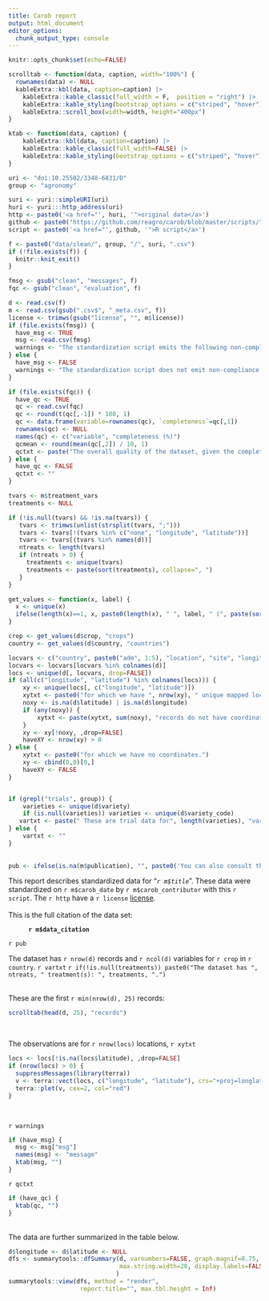 ```yaml
---
title: Carob report
output: html_document
editor_options: 
  chunk_output_type: console
---
```



```r
knitr::opts_chunk$set(echo=FALSE)

scrolltab <- function(data, caption, width="100%") {
  rownames(data) <- NULL
  kableExtra::kbl(data, caption=caption) |>
    kableExtra::kable_classic(full_width = F,  position = "right") |>
    kableExtra::kable_styling(bootstrap_options = c("striped", "hover"))  |> 
    kableExtra::scroll_box(width=width, height="400px")
}

ktab <- function(data, caption) {
    kableExtra::kbl(data, caption=caption) |>
    kableExtra::kable_classic(full_width=FALSE) |> 
    kableExtra::kable_styling(bootstrap_options = c("striped", "hover"))
}

uri <- "doi:10.25502/3348-6831/D"
group <- "agronomy"

suri <- yuri::simpleURI(uri)
huri <- yuri:::http_address(uri)
http <- paste0('<a href="', huri, '">original data</a>')
github <- paste0("https://github.com/reagro/carob/blob/master/scripts/", group, "/", suri, ".R")
script <- paste0('<a href="', github, '">R script</a>')

f <- paste0("data/clean/", group, "/", suri, ".csv")
if (!file.exists(f)) {
  knitr::knit_exit()
}

fmsg <- gsub("clean", "messages", f)
fqc <- gsub("clean", "evaluation", f)
```

```r
d <- read.csv(f) 
m <- read.csv(gsub(".csv$", "_meta.csv", f))
license <- trimws(gsub("license", "", m$license))
if (file.exists(fmsg)) {
  have_msg <- TRUE
  msg <- read.csv(fmsg)
  warnings <- "The standardization script emits the following non-compliance warnings."
} else {
  have_msg <- FALSE
  warnings <- "The standardization script does not emit non-compliance warnings."
}

if (file.exists(fqc)) {
  have_qc <- TRUE
  qc <- read.csv(fqc)
  qc <- round(t(qc[,-1]) * 100, 1)
  qc <- data.frame(variable=rownames(qc), `completeness`=qc[,1])
  rownames(qc) <- NULL
  names(qc) <- c("variable", "completeness (%)")
  qcmean <- round(mean(qc[,2]) / 10, 1)
  qctxt <- paste("The overall quality of the dataset, given the completeness of required variables was", qcmean, "on a scale of 10. See the table below")
} else {
  have_qc <- FALSE
  qctxt <- ""
}

tvars <- m$treatment_vars
treatments <- NULL 

if (!is.null(tvars) && !is.na(tvars)) {
   tvars <- trimws(unlist(strsplit(tvars, ";")))
   tvars <- tvars[!(tvars %in% c("none", "longitude", "latitude"))]
   tvars <- tvars[(tvars %in% names(d))]
   ntreats <- length(tvars)
   if (ntreats > 0) {
     treatments <- unique(tvars)
     treatments <- paste(sort(treatments), collapse=", ")
   }
}

get_values <- function(x, label) {
  x <- unique(x)
  ifelse(length(x)==1, x, paste0(length(x), " ", label, " (", paste(sort(x), collapse=", "), ")"))
}

crop <- get_values(d$crop, "crops")
country <- get_values(d$country, "countries")

locvars <- c("country", paste0("adm", 1:5), "location", "site", "longitude", "latitude")
locvars <- locvars[locvars %in% colnames(d)]
locs <- unique(d[, locvars, drop=FALSE])
if (all(c("longitude", "latitude") %in% colnames(locs))) {
	xy <- unique(locs[, c("longitude", "latitude")])
	xytxt <- paste0("for which we have ", nrow(xy), " unique mapped locations.")
	noxy <- is.na(d$latitude) | is.na(d$longitude)
	if (any(noxy)) {
		xytxt <- paste(xytxt, sum(noxy), "records do not have coordinates.")
	}
	xy <- xy[!noxy, ,drop=FALSE]	
	haveXY <- nrow(xy) > 0
} else {
	xytxt <- paste0("for which we have no coordinates.")
	xy <- cbind(0,0)[0,]
	haveXY <- FALSE
}


if (grepl("trials", group)) {
	varieties <- unique(d$variety)
	if (is.null(varieties))	varieties <- unique(d$variety_code)
   vartxt <- paste(" These are trial data for", length(varieties), "varieties.") 
} else {
	vartxt <- ""
}
   
   
pub <- ifelse(is.na(m$publication), "", paste0('You can also consult the accompanying <a href="', yuri:::http_address(m$publication), '">paper</a>.'))
```


This report describes standardized data for "*`r m$title`*". These data were standardized on `r m$carob_date` by `r m$carob_contributor` with this `r script`. The `r http` have a `r license` [license](https://carob-data.org/licenses.html). 
</br>
</br>
This is the full citation of the data set: 

<div style="padding-left: 40px;">
<b>`r m$data_citation`</b>
</div>

`r pub`

The dataset has `r nrow(d)` records and `r ncol(d)` variables for `r crop` in `r country`. `r vartxt` `r if(!is.null(treatments)) paste0("The dataset has ", ntreats, " treatment(s): ", treatments, ".")`

</br>
These are the first `r min(nrow(d), 25)` records: 

```r
scrolltab(head(d, 25), "records")
```


</br>

The observations are for `r nrow(locs)` locations, `r xytxt`

```r
locs <- locs[!is.na(locs$latitude), ,drop=FALSE]
if (nrow(locs) > 0) {
  suppressMessages(library(terra))
  v <- terra::vect(locs, c("longitude", "latitude"), crs="+proj=longlat")
  terra::plet(v, cex=2, col="red")
}
```

</br>

`r warnings`

```r
if (have_msg) {
  msg <- msg["msg"]
  names(msg) <- "message"
  ktab(msg, "")
}
```

`r qctxt`

```r
if (have_qc) {
  ktab(qc, "")
}
```

</br>
The data are further summarized in the table below.

```r
d$longitude <- d$latitude <- NULL
dfs <- summarytools::dfSummary(d, varnumbers=FALSE, graph.magnif=0.75, 
                               max.string.width=20, display.labels=FALSE, valid.col=FALSE, 
							  )
summarytools::view(dfs, method = "render", 
                    report.title="", max.tbl.height = Inf)
```
